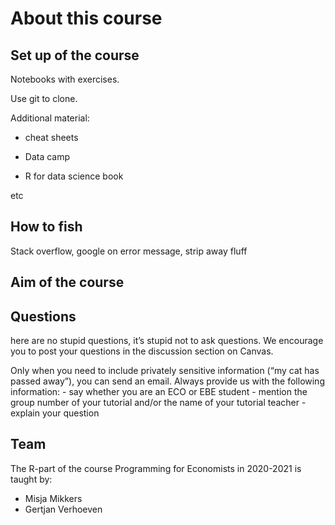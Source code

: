 # About this course


## Set up of the course


Notebooks with exercises.

Use git to clone.

Additional material:

* cheat sheets

* Data camp

* R for data science book

etc


## How to fish

Stack overflow, google on error message, strip away fluff


## Aim of the course


## Questions

here are no stupid questions, it’s stupid not to ask questions. We encourage you to post your questions in the discussion section on Canvas.

Only when you need to include privately sensitive information (“my cat has passed away”), you can send an email. Always provide us with the following information: - say whether you are an ECO or EBE student - mention the group number of your tutorial and/or the name of your tutorial teacher - explain your question

## Team

The R-part of the course Programming for Economists in 2020-2021 is taught by:

- Misja Mikkers
- Gertjan Verhoeven


